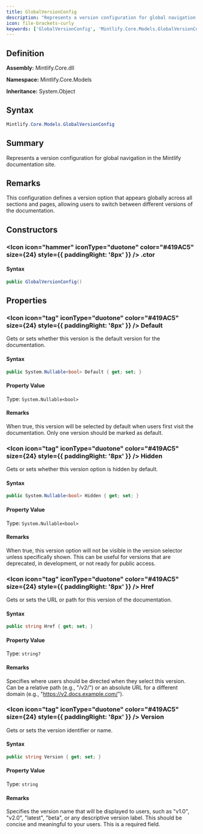 ```yaml
---
title: GlobalVersionConfig
description: "Represents a version configuration for global navigation in the Mintlify documentation site."
icon: file-brackets-curly
keywords: ['GlobalVersionConfig', 'Mintlify.Core.Models.GlobalVersionConfig', 'Mintlify.Core.Models', 'class', 'System.Object']
---
```


## Definition

**Assembly:** Mintlify.Core.dll

**Namespace:** Mintlify.Core.Models

**Inheritance:** System.Object

## Syntax

```csharp
Mintlify.Core.Models.GlobalVersionConfig
```

## Summary

Represents a version configuration for global navigation in the Mintlify documentation site.

## Remarks

This configuration defines a version option that appears globally across all sections
            and pages, allowing users to switch between different versions of the documentation.

## Constructors

### <Icon icon="hammer" iconType="duotone" color="#419AC5" size={24} style={{ paddingRight: '8px' }} />  .ctor

#### Syntax

```csharp
public GlobalVersionConfig()
```

## Properties

### <Icon icon="tag" iconType="duotone" color="#419AC5" size={24} style={{ paddingRight: '8px' }} />  Default

Gets or sets whether this version is the default version for the documentation.

#### Syntax

```csharp
public System.Nullable<bool> Default { get; set; }
```

#### Property Value

Type: `System.Nullable<bool>`

#### Remarks

When true, this version will be selected by default when users first visit
            the documentation. Only one version should be marked as default.

### <Icon icon="tag" iconType="duotone" color="#419AC5" size={24} style={{ paddingRight: '8px' }} />  Hidden

Gets or sets whether this version option is hidden by default.

#### Syntax

```csharp
public System.Nullable<bool> Hidden { get; set; }
```

#### Property Value

Type: `System.Nullable<bool>`

#### Remarks

When true, this version option will not be visible in the version selector
            unless specifically shown. This can be useful for versions that are deprecated,
            in development, or not ready for public access.

### <Icon icon="tag" iconType="duotone" color="#419AC5" size={24} style={{ paddingRight: '8px' }} />  Href

Gets or sets the URL or path for this version of the documentation.

#### Syntax

```csharp
public string Href { get; set; }
```

#### Property Value

Type: `string?`

#### Remarks

Specifies where users should be directed when they select this version.
            Can be a relative path (e.g., "/v2/") or an absolute URL for a different domain
            (e.g., "https://v2.docs.example.com/").

### <Icon icon="tag" iconType="duotone" color="#419AC5" size={24} style={{ paddingRight: '8px' }} />  Version

Gets or sets the version identifier or name.

#### Syntax

```csharp
public string Version { get; set; }
```

#### Property Value

Type: `string`

#### Remarks

Specifies the version name that will be displayed to users, such as "v1.0",
            "v2.0", "latest", "beta", or any descriptive version label. This should be
            concise and meaningful to your users. This is a required field.

